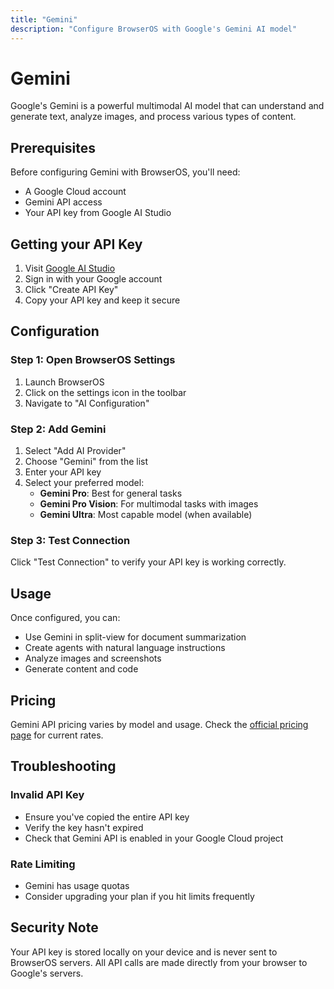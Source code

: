 ```yaml
---
title: "Gemini"
description: "Configure BrowserOS with Google's Gemini AI model"
---
```


# Gemini

Google's Gemini is a powerful multimodal AI model that can understand and generate text, analyze images, and process various types of content.

## Prerequisites

Before configuring Gemini with BrowserOS, you'll need:
- A Google Cloud account
- Gemini API access
- Your API key from Google AI Studio

## Getting your API Key

1. Visit [Google AI Studio](https://makersuite.google.com/app/apikey)
2. Sign in with your Google account
3. Click "Create API Key"
4. Copy your API key and keep it secure

## Configuration

### Step 1: Open BrowserOS Settings

1. Launch BrowserOS
2. Click on the settings icon in the toolbar
3. Navigate to "AI Configuration"

### Step 2: Add Gemini

1. Select "Add AI Provider"
2. Choose "Gemini" from the list
3. Enter your API key
4. Select your preferred model:
   - **Gemini Pro**: Best for general tasks
   - **Gemini Pro Vision**: For multimodal tasks with images
   - **Gemini Ultra**: Most capable model (when available)

### Step 3: Test Connection

Click "Test Connection" to verify your API key is working correctly.

## Usage

Once configured, you can:
- Use Gemini in split-view for document summarization
- Create agents with natural language instructions
- Analyze images and screenshots
- Generate content and code

## Pricing

Gemini API pricing varies by model and usage. Check the [official pricing page](https://ai.google.dev/pricing) for current rates.

## Troubleshooting

### Invalid API Key
- Ensure you've copied the entire API key
- Verify the key hasn't expired
- Check that Gemini API is enabled in your Google Cloud project

### Rate Limiting
- Gemini has usage quotas
- Consider upgrading your plan if you hit limits frequently

## Security Note

Your API key is stored locally on your device and is never sent to BrowserOS servers. All API calls are made directly from your browser to Google's servers.